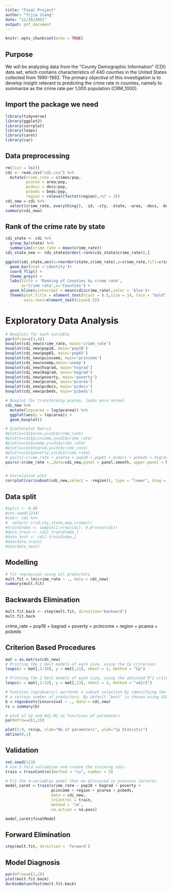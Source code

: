 ```yaml
---
title: "Final Project"
author: "Yijia Jiang"
date: "11/16/2021"
output: pdf_document
---
```


```r
knitr::opts_chunk$set(echo = TRUE)
```

## Purpose
We will be analyzing data from the "County Demographic Information" (CDI) data set, which contains characteristics of 440 counties in the United States collected from 1990-1992. The primary objective of this investigation is to develop insight relevant to predicting the crime rate in counties, namely to summarize as the crime rate per 1,000 population (CRM_1000). 


## Import the package we need
```r
library(tidyverse)
library(ggplot2)
library(corrplot)
library(leaps)
library(caret)
library(car)
```



## Data preprocessing
```r
rm(list = ls())
cdi <- read.csv("cdi.csv") %>%
  mutate(crime_rate = crimes/pop, 
         pcarea = area/pop,
         pcdocs = docs/pop,
         pcbeds = beds/pop,
         region = relevel(factor(region),ref = 3))
cdi_new = cdi %>%
  select(crime_rate, everything(), -id, -cty, -state, -area, -docs, -beds, -crimes, -pop, -totalinc)
summary(cdi_new)
```



## Rank of the crime rate by state
```r
cdi_state <- cdi %>%
  group_by(state) %>%
  summarize(crime_rate = mean(crime_rate))
cdi_state_new <- cdi_state[order(-rank(cdi_state$crime_rate)),]

ggplot(cdi_state,aes(x=reorder(state,crime_rate),y=crime_rate,fill=crime_rate)) + 
  geom_bar(stat ='identity')+
  coord_flip() + 
  theme_grey() + 
  labs(title = 'Ranking of Counties by crime rate',
       y='Crime rate',x='Counties') +
  geom_hline(yintercept = mean(cdi$crime_rate),color = 'blue')+
  theme(plot.title = element_text(hjust = 0.5,size = 14, face = "bold"),
        axis.text=element_text(size=6.5))
```


# Exploratory Data Analysis
```r
# Boxplots for each variable
par(mfrow=c(3,4))
boxplot(cdi_new$crime_rate, main='crime_rate')
boxplot(cdi_new$pop18, main='pop18')
boxplot(cdi_new$pop65, main='pop65')
boxplot(cdi_new$pcincome, main='pcincome')
boxplot(cdi_new$unemp,main='unemp')
boxplot(cdi_new$hsgrad, main='hsgrad')
boxplot(cdi_new$bagrad, main='bagrad')
boxplot(cdi_new$poverty, main='poverty')
boxplot(cdi_new$pcarea, main='pcarea')
boxplot(cdi_new$pcdocs, main='pcdocs')
boxplot(cdi_new$pcbeds, main='pcbeds')

# Boxplot for transforming pcarea, looks more normal
cdi_new %>%
  mutate(lnpcarea = log(pcarea)) %>%
  ggplot(aes(y = lnpcarea)) + 
  geom_boxplot()

# Scatterplot Matrix
#plot(x=cdi$area,y=cdi$crime_rate)
#plot(x=cdi$pcincome,y=cdi$crime_rate)
#plot(x=cdi$unemp,y=cdi$crime_rate)
#plot(x=cdi$hsgrad,y=cdi$crime_rate)
#plot(x=cdi$poverty,y=cdi$crime_rate)
# pairs(~crime_rate + pcarea + pop18 + pop65 + pcdocs + pcbeds + hsgrad + bagrad + poverty + unemp + pcincome +      factor(region), data = cdi_new, panel = panel.smooth, upper.panel = NULL, main = "Scatterplot Matrix")
pairs(~crime_rate +.,data=cdi_new,panel = panel.smooth, upper.panel = NULL, main = "Scatterplot Matrix")


# Correlation plot
corrplot(cor(subset(cdi_new,select = -region)), type = "lower", diag = FALSE)
```




## Data split
```r
#split <- 0.80
#set.seed(1234)
#cdi<- cdi %>%
#  select(-c(id,cty,state,pop,crimes))
#trainIndex <- sample(1:nrow(cdi), 0.8*nrow(cdi))
#data_train <- cdi[ trainIndex,]
#data_test <- cdi[-trainIndex,]
#dim(data_train)
#dim(data_test) 
```

## Modelling
```r
# fit regression using all predictors
mult.fit = lm(crime_rate ~ ., data = cdi_new)
summary(mult.fit)
```


## Backwards Elimination
```r
mult.fit.back <- step(mult.fit, direction='backward')
mult.fit.back
```
crime_rate ~ pop18 + bagrad + poverty + pcincome + region + pcarea + pcbeds





## Criterion Based Procedures
```r
mat = as.matrix(cdi_new)
# Printing the 2 best models of each size, using the Cp criterion:
leaps(x = mat[,1:10], y = mat[,11], nbest = 2, method = "Cp")

# Printing the 2 best models of each size, using the adjusted R^2 criterion:
leaps(x = mat[,1:12], y = mat[,13], nbest = 2, method = "adjr2")

# Function regsubsets() performs a subset selection by identifying the "best" model that contains
# a certain number of predictors. By default "best" is chosen using SSE/RSS (smaller is better)
b = regsubsets(Lnsurvival ~ ., data = cdi_new)
rs = summary(b)

# plot of Cp and Adj-R2 as functions of parameters
par(mfrow=c(1,2))

plot(2:9, rs$cp, xlab="No of parameters", ylab="Cp Statistic")
abline(0,1)
```


## Validation
```r
set.seed(123)
# Use 5-fold validation and create the training sets
train = trainControl(method = "cv", number = 5)

# Fit the 4-variables model that we discussed in previous lectures
model_caret = train(crime_rate ~ pop18 + bagrad + poverty + 
                    pcincome + region + pcarea + pcbeds,
                    data = cdi_new,
                    trControl = train,
                    method = 'lm',
                    na.action = na.pass)

model_caret$finalModel
```



## Forward Elimination
```r
step(mult.fit, direction = 'forward')
```




## Model Diagnosis
```r
par(mfrow=c(2,2))
plot(mult.fit.back)
durbinWatsonTest(mult.fit.back)
```



